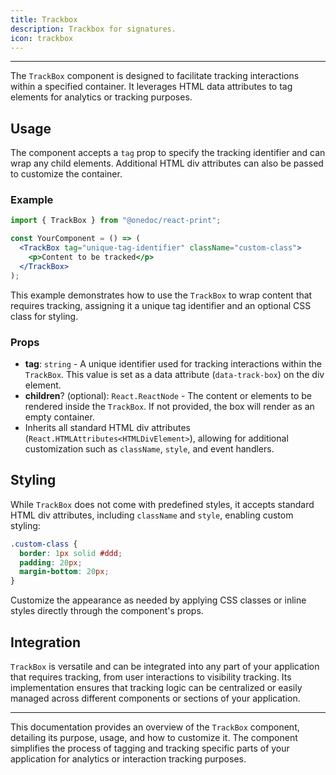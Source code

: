 ```yaml
---
title: Trackbox
description: Trackbox for signatures.
icon: trackbox
---
```


---

The `TrackBox` component is designed to facilitate tracking interactions within a specified container. It leverages HTML data attributes to tag elements for analytics or tracking purposes.

## Usage

The component accepts a `tag` prop to specify the tracking identifier and can wrap any child elements. Additional HTML div attributes can also be passed to customize the container.

### Example

```jsx
import { TrackBox } from "@onedoc/react-print";

const YourComponent = () => (
  <TrackBox tag="unique-tag-identifier" className="custom-class">
    <p>Content to be tracked</p>
  </TrackBox>
);
```

This example demonstrates how to use the `TrackBox` to wrap content that requires tracking, assigning it a unique tag identifier and an optional CSS class for styling.

### Props

- **tag**: `string` - A unique identifier used for tracking interactions within the `TrackBox`. This value is set as a data attribute (`data-track-box`) on the div element.
- **children**? (optional): `React.ReactNode` - The content or elements to be rendered inside the `TrackBox`. If not provided, the box will render as an empty container.
- Inherits all standard HTML div attributes (`React.HTMLAttributes<HTMLDivElement>`), allowing for additional customization such as `className`, `style`, and event handlers.

## Styling

While `TrackBox` does not come with predefined styles, it accepts standard HTML div attributes, including `className` and `style`, enabling custom styling:

```css
.custom-class {
  border: 1px solid #ddd;
  padding: 20px;
  margin-bottom: 20px;
}
```

Customize the appearance as needed by applying CSS classes or inline styles directly through the component's props.

## Integration

`TrackBox` is versatile and can be integrated into any part of your application that requires tracking, from user interactions to visibility tracking. Its implementation ensures that tracking logic can be centralized or easily managed across different components or sections of your application.

---

This documentation provides an overview of the `TrackBox` component, detailing its purpose, usage, and how to customize it. The component simplifies the process of tagging and tracking specific parts of your application for analytics or interaction tracking purposes.
